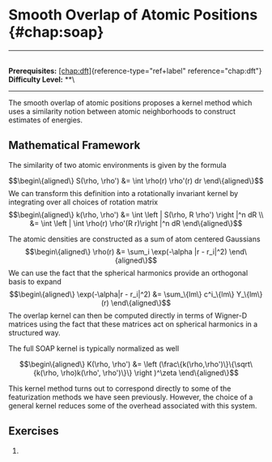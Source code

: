 # Smooth Overlap of Atomic Positions \{#chap:soap\}

------------------------------------------------------------------------

\
**Prerequisites:** [\[chap:dft\]](#chap:dft)\{reference-type="ref+label"
reference="chap:dft"\}\
**Difficulty Level:** \*\*\

------------------------------------------------------------------------

The smooth overlap of atomic positions proposes a kernel method which
uses a similarity notion between atomic neighborhoods to construct
estimates of energies.

## Mathematical Framework

The similarity of two atomic environments is given by the formula

$$\begin\{aligned\}
S(\rho, \rho') &= \int \rho(r) \rho'(r) dr
\end\{aligned\}$$ We can transform this definition into a rotationally
invariant kernel by integrating over all choices of rotation matrix
$$\begin\{aligned\}
k(\rho, \rho') &= \int \left | S(\rho, R \rho') \right |^n  dR \\
&= \int \left | \int \rho(r) \rho'(R r)\right |^n  dR
\end\{aligned\}$$

The atomic densities are constructed as a sum of atom centered Gaussians
$$\begin\{aligned\}
\rho(r) &= \sum_i \exp(-\alpha |r - r_i|^2)
\end\{aligned\}$$ We can use the fact that the spherical harmonics provide
an orthogonal basis to expand $$\begin\{aligned\}
\exp(-\alpha|r - r_i|^2) &= \sum_\{lm\} c^i_\{lm\} Y_\{lm\}(r)
\end\{aligned\}$$ The overlap kernel can then be computed directly in
terms of Wigner-D matrices using the fact that these matrices act on
spherical harmonics in a structured way.

The full SOAP kernel is typically normalized as well

$$\begin\{aligned\}
K(\rho, \rho') &= \left (\frac\{k(\rho,\rho')\}\{\sqrt\{k(\rho, \rho)k(\rho', \rho')\}\} \right )^\zeta
\end\{aligned\}$$

This kernel method turns out to correspond directly to some of the
featurization methods we have seen previously. However, the choice of a
general kernel reduces some of the overhead associated with this system.

## Exercises

1.  
